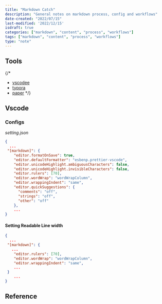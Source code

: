 ```yaml
---
title: "Markdown Catch"
description: "General notes on markdown process, config and workflows"
date-created: "2022/07/15"
last-modified: '2022/12/15'
isdraft: true
categories: ["markdown", "content", "process", "workflows"]
tags: ["markdown", "content", "process", "workflows"]
type: "note"
---
```


## Tools
{/* 
- [vscodee]()
- [typora]()
- [paper]() 
*/}

## Vscode

### Configs

_setting.json_

```json
{
  ...
 "[markdown]": {
    "editor.formatOnSave": true,
    "editor.defaultFormatter": "esbenp.prettier-vscode",
    "editor.unicodeHighlight.ambiguousCharacters": false,
    "editor.unicodeHighlight.invisibleCharacters": false,
    "editor.rulers": [70],
    "editor.wordWrap": "wordWrapColumn",
    "editor.wrappingIndent": "same",
    "editor.quickSuggestions": {
      "comments": "off",
      "strings": "off",
      "other": "off"
    },
    ...
}

```

#### Setting Readable Line width

```json
{
  ...
 "[markdown]": {
   ...
    "editor.rulers": [70],
    "editor.wordWrap": "wordWrapColumn",
    "editor.wrappingIndent": "same",
    ...
 }
    ...
}

```

## Reference
